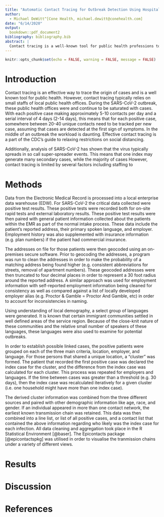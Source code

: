 ```yaml
---
title: "Automatic Contact Tracing for Outbreak Detection Using Hospital EMR Data"
author: 
  - Michael DeWitt^[Cone Health, michael.dewitt@conehealth.com]
date: "6/14/2020"
output: 
  bookdown::pdf_document2
bibliography: bibliography.bib
abstract: |
  Contact tracing is a well-known tool for public health professions to trace and isolate contacts of known infectious persons. During a pandemic contact tracing is critical to ending an outbreak, but the volume of cases makes tracing difficult without adequate staffing tools. Hospitals equiped with electronic medical records, can utilise these databases to automatically link cases into possible tranmission chains and surface potential new outbreaks. While this automatic contact tracing does not have the richness of contact tracing interviews, it does provide a way for health systems to highlight potential super-spreader events and support their local health departments. Additionally, these data provide insight into how a given infection is spreading locally. These insights can be used to inform policy at the local level.
---
```


```r
knitr::opts_chunk$set(echo = FALSE, warning = FALSE, message = FALSE)
```

# Introduction

Contact tracing is an effective way to trace the origin of cases and is a well known tool for public health.
However, contact tracing typically relies on small staffs of local public health offices.
During the SARS-CoV-2 outbreak, these public health offices were and continue to be saturated with cases.
With each positive case making approximately 5-10 contacts per day and a serial interval of 4 days (2-14 days), this means that for each positive case, somewhere between 20-40 unique contacts need to be tracked per new case, assuming that cases are detected at the first sign of symptoms.
In the middle of an outbreak the workload is daunting.
Effective contact tracing is a part of the CDC's guide to relaxing restrictions on social distancing.

Additionally, analysis of SARS-CoV-2 has shown that the virus typically spreads in so call super-spreader events. 
This means that one index may generate many secondary cases, while the majority of cases
However, contact tracing is limited by several factors including staffing to 

# Methods

Data from the Electronic Medical Record is processed into a local enterprise data warehouse (EDW). 
For SARS-CoV-2 the critical data collected were positive test results.
These positive tests were recorded both for on-site rapid tests and external laboratory results.
These positive test results were then paired with general patient information collected about the patients within the EMR as part of the normal intake process. 
These data include the patient's reported address, their primary spoken language, and employer.
Employment history was also supplemented with insurance information (e.g. plan numbers) if the patient had commercial insurance.

The addresses on file for those patients were then geocoded using an on-premises secure software.
Prior to geocoding the addresses, a program was run to clean the addresses in order to make the probability of a matching address being found higher (e.g. consistent abbreviations for streets, removal of apartment numbers).
These geocoded addresses were then truncated to four decimal places in order to represent a 30 foot radius around the reported address. 
A similar approach was used for employment information with self-reported employment information being cleaned for consistency as well as compared against a list of locally developed employer alias (e.g. Proctor & Gamble = Proctor And Gamble, etc) in order to account for inconsistencies in naming.

Using understanding of local demography, a select group of languages were generated.
It is known that certain immigrant communities settled in well defined areas of the service region.
Because of the close-knit nature of these communities and the relative small number of speakers of these languages, these languages were also used to examine for potential outbreaks.

In order to establish possible linked cases, the positive patients were grouped on each of the three main criteria, location, employer, and language. 
For those persons that shared a unique location, a "cluster" was formed.
The patient that recorded the first positive case was declared the index case for the cluster, and the difference from the index case was calculated for each cluster.
This process was repeated for employers and languages.
If the time between cases was greater than a threshold (e.g. 30 days), then the index case was recalculated iteratively for a given cluster (i.e. one household might have more than one index case).

The derived cluster information was combined from the three different sources and paired with other demographic information like age, race, and gender.
If an individual appeared in more than one contact network, the earliest known transmission chain was retained.
This data was then combined into a line list, or list of all positive cases, and a contact list that contained the above information regarding who likely was the index case for each infection.
All data cleaning and aggregation took place in the R Statistical Environment [@baser].
The Epicontacts package [@epicontactspkg] was utilised in order to visualise the tranmission chains under a variety of different views.

# Results

# Discussion

# References

